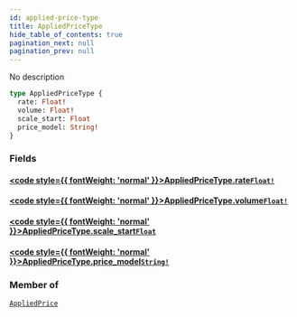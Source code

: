 ```yaml
---
id: applied-price-type
title: AppliedPriceType
hide_table_of_contents: true
pagination_next: null
pagination_prev: null
---
```








No description

```graphql
type AppliedPriceType {
  rate: Float!
  volume: Float!
  scale_start: Float
  price_model: String!
}
```


### Fields

#### [<code style={{ fontWeight: 'normal' }}>AppliedPriceType.<b>rate</b></code>](#)<Bullet />[`Float!`](/graphql/scalars/float) <Badge class="secondary" text="non-null"/> <Badge class="secondary" text="scalar"/>
> 
> 

#### [<code style={{ fontWeight: 'normal' }}>AppliedPriceType.<b>volume</b></code>](#)<Bullet />[`Float!`](/graphql/scalars/float) <Badge class="secondary" text="non-null"/> <Badge class="secondary" text="scalar"/>
> 
> 

#### [<code style={{ fontWeight: 'normal' }}>AppliedPriceType.<b>scale_start</b></code>](#)<Bullet />[`Float`](/graphql/scalars/float) <Badge class="secondary" text="scalar"/>
> 
> 

#### [<code style={{ fontWeight: 'normal' }}>AppliedPriceType.<b>price_model</b></code>](#)<Bullet />[`String!`](/graphql/scalars/string) <Badge class="secondary" text="non-null"/> <Badge class="secondary" text="scalar"/>
> 
> 



### Member of

[`AppliedPrice`](/graphql/objects/applied-price)  <Badge class="secondary" text="object"/>




